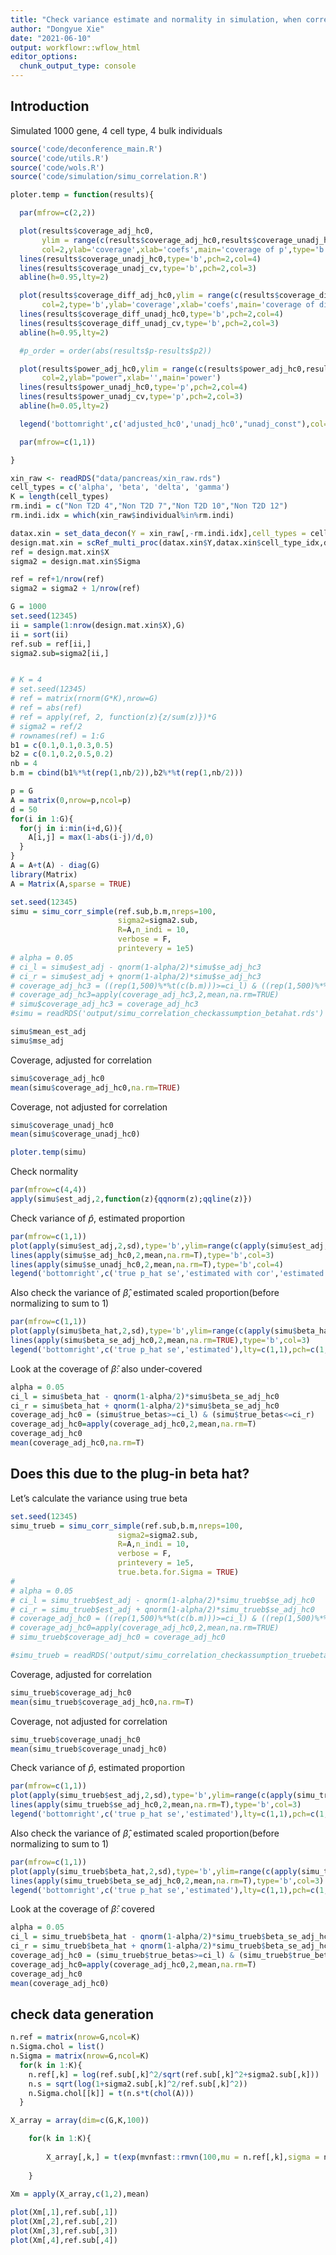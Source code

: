 ```yaml
---
title: "Check variance estimate and normality in simulation, when correlation presents, xin data"
author: "Dongyue Xie"
date: "2021-06-10"
output: workflowr::wflow_html
editor_options:
  chunk_output_type: console
---
```


## Introduction

Simulated 1000 gene, 4 cell type, 4 bulk individuals

```r
source('code/deconference_main.R')
source('code/utils.R')
source('code/wols.R')
source('code/simulation/simu_correlation.R')

ploter.temp = function(results){

  par(mfrow=c(2,2))

  plot(results$coverage_adj_hc0,
       ylim = range(c(results$coverage_adj_hc0,results$coverage_unadj_hc0,results$coverage_unadj_cv,1),na.rm = T),
       col=2,ylab='coverage',xlab='coefs',main='coverage of p',type='b')
  lines(results$coverage_unadj_hc0,type='b',pch=2,col=4)
  lines(results$coverage_unadj_cv,type='b',pch=2,col=3)
  abline(h=0.95,lty=2)

  plot(results$coverage_diff_adj_hc0,ylim = range(c(results$coverage_diff_adj_hc0,results$coverage_diff_unadj_hc0,results$coverage_diff_unadj_cv,1),na.rm = T),
       col=2,type='b',ylab='coverage',xlab='coefs',main='coverage of difference')
  lines(results$coverage_diff_unadj_hc0,type='b',pch=2,col=4)
  lines(results$coverage_diff_unadj_cv,type='b',pch=2,col=3)
  abline(h=0.95,lty=2)

  #p_order = order(abs(results$p-results$p2))

  plot(results$power_adj_hc0,ylim = range(c(results$power_adj_hc0,results$power_unadj_hc0,results$power_unadj_cv),na.rm = T),
       col=2,ylab="power",xlab='',main='power')
  lines(results$power_unadj_hc0,type='p',pch=2,col=4)
  lines(results$power_unadj_cv,type='p',pch=2,col=3)
  abline(h=0.05,lty=2)

  legend('bottomright',c('adjusted_hc0','unadj_hc0',"unadj_const"),col=c(2,4,3),pch=c(1,2,2))

  par(mfrow=c(1,1))

}
```

```r

xin_raw <- readRDS("data/pancreas/xin_raw.rds")
cell_types = c('alpha', 'beta', 'delta', 'gamma')
K = length(cell_types)
rm.indi = c("Non T2D 4","Non T2D 7","Non T2D 10","Non T2D 12")
rm.indi.idx = which(xin_raw$individual%in%rm.indi)

datax.xin = set_data_decon(Y = xin_raw[,-rm.indi.idx],cell_types = cell_types, gene_thresh = 0.05,max_count_quantile_celltype = 0.95,max_count_quantile_indi=0.95,w=1)
design.mat.xin = scRef_multi_proc(datax.xin$Y,datax.xin$cell_type_idx,datax.xin$indi_idx,estimator="separate",est_sigma2 = TRUE,meta_mode = 'local',smooth.sigma = FALSE)
ref = design.mat.xin$X
sigma2 = design.mat.xin$Sigma

ref = ref+1/nrow(ref)
sigma2 = sigma2 + 1/nrow(ref)

G = 1000
set.seed(12345)
ii = sample(1:nrow(design.mat.xin$X),G)
ii = sort(ii)
ref.sub = ref[ii,]
sigma2.sub=sigma2[ii,]


# K = 4
# set.seed(12345)
# ref = matrix(rnorm(G*K),nrow=G)
# ref = abs(ref)
# ref = apply(ref, 2, function(z){z/sum(z)})*G
# sigma2 = ref/2
# rownames(ref) = 1:G
b1 = c(0.1,0.1,0.3,0.5)
b2 = c(0.1,0.2,0.5,0.2)
nb = 4
b.m = cbind(b1%*%t(rep(1,nb/2)),b2%*%t(rep(1,nb/2)))
```

```r
p = G
A = matrix(0,nrow=p,ncol=p)
d = 50
for(i in 1:G){
  for(j in i:min(i+d,G)){
    A[i,j] = max(1-abs(i-j)/d,0)
  }
}
A = A+t(A) - diag(G)
library(Matrix)
A = Matrix(A,sparse = TRUE)
```


```r
set.seed(12345)
simu = simu_corr_simple(ref.sub,b.m,nreps=100,
                        sigma2=sigma2.sub,
                        R=A,n_indi = 10,
                        verbose = F,
                        printevery = 1e5)
# alpha = 0.05
# ci_l = simu$est_adj - qnorm(1-alpha/2)*simu$se_adj_hc3
# ci_r = simu$est_adj + qnorm(1-alpha/2)*simu$se_adj_hc3
# coverage_adj_hc3 = ((rep(1,500)%*%t(c(b.m)))>=ci_l) & ((rep(1,500)%*%t(c(b.m)))<=ci_r)
# coverage_adj_hc3=apply(coverage_adj_hc3,2,mean,na.rm=TRUE)
# simu$coverage_adj_hc3 = coverage_adj_hc3
#simu = readRDS('output/simu_correlation_checkassumption_betahat.rds')
```


```r
simu$mean_est_adj
simu$mse_adj
```

Coverage, adjusted for correlation
```r
simu$coverage_adj_hc0
mean(simu$coverage_adj_hc0,na.rm=TRUE)
```

Coverage, not adjusted for correlation
```r
simu$coverage_unadj_hc0
mean(simu$coverage_unadj_hc0)
```


```r
ploter.temp(simu)
```

Check normality 

```r
par(mfrow=c(4,4))
apply(simu$est_adj,2,function(z){qqnorm(z);qqline(z)})
```


Check variance of $\hat p$, estimated proportion

```r
par(mfrow=c(1,1))
plot(apply(simu$est_adj,2,sd),type='b',ylim=range(c(apply(simu$est_adj,2,sd),apply(simu$se_adj_hc0,2,mean,na.rm=T))))
lines(apply(simu$se_adj_hc0,2,mean,na.rm=T),type='b',col=3)
lines(apply(simu$se_unadj_hc0,2,mean,na.rm=T),type='b',col=4)
legend('bottomright',c('true p_hat se','estimated with cor','estimated without cor'),lty=c(1,1,1),pch=c(1,1,1),col=c(1,3,4))
```


Also check the variance of $\hat\beta$, estimated scaled proportion(before normalizing to sum to 1)

```r
par(mfrow=c(1,1))
plot(apply(simu$beta_hat,2,sd),type='b',ylim=range(c(apply(simu$beta_hat,2,sd),apply(simu$beta_se_adj_hc0,2,mean,na.rm=T))))
lines(apply(simu$beta_se_adj_hc0,2,mean,na.rm=TRUE),type='b',col=3)
legend('bottomright',c('true p_hat se','estimated'),lty=c(1,1),pch=c(1,1),col=c(1,3))
```

Look at the coverage of $\hat\beta$: also under-covered

```r
alpha = 0.05
ci_l = simu$beta_hat - qnorm(1-alpha/2)*simu$beta_se_adj_hc0
ci_r = simu$beta_hat + qnorm(1-alpha/2)*simu$beta_se_adj_hc0
coverage_adj_hc0 = (simu$true_betas>=ci_l) & (simu$true_betas<=ci_r)
coverage_adj_hc0=apply(coverage_adj_hc0,2,mean,na.rm=T)
coverage_adj_hc0
mean(coverage_adj_hc0,na.rm=T)
```

## Does this due to the plug-in beta hat?

Let's calculate the variance using true beta

```r
set.seed(12345)
simu_trueb = simu_corr_simple(ref.sub,b.m,nreps=100,
                        sigma2=sigma2.sub,
                        R=A,n_indi = 10,
                        verbose = F,
                        printevery = 1e5,
                        true.beta.for.Sigma = TRUE)
# 
# alpha = 0.05
# ci_l = simu_trueb$est_adj - qnorm(1-alpha/2)*simu_trueb$se_adj_hc0
# ci_r = simu_trueb$est_adj + qnorm(1-alpha/2)*simu_trueb$se_adj_hc0
# coverage_adj_hc0 = ((rep(1,500)%*%t(c(b.m)))>=ci_l) & ((rep(1,500)%*%t(c(b.m)))<=ci_r)
# coverage_adj_hc0=apply(coverage_adj_hc0,2,mean,na.rm=TRUE)
# simu_trueb$coverage_adj_hc0 = coverage_adj_hc0

#simu_trueb = readRDS('output/simu_correlation_checkassumption_truebeta.rds')
```

Coverage, adjusted for correlation
```r
simu_trueb$coverage_adj_hc0
mean(simu_trueb$coverage_adj_hc0,na.rm=T)
```

Coverage, not adjusted for correlation
```r
simu_trueb$coverage_unadj_hc0
mean(simu_trueb$coverage_unadj_hc0)
```

Check variance of $\hat p$, estimated proportion

```r
par(mfrow=c(1,1))
plot(apply(simu_trueb$est_adj,2,sd),type='b',ylim=range(c(apply(simu_trueb$est_adj,2,sd),apply(simu_trueb$se_adj_hc0,2,mean,na.rm=T))))
lines(apply(simu_trueb$se_adj_hc0,2,mean,na.rm=T),type='b',col=3)
legend('bottomright',c('true p_hat se','estimated'),lty=c(1,1),pch=c(1,1),col=c(1,3))
```


Also check the variance of $\hat\beta$, estimated scaled proportion(before normalizing to sum to 1)

```r
par(mfrow=c(1,1))
plot(apply(simu_trueb$beta_hat,2,sd),type='b',ylim=range(c(apply(simu_trueb$beta_hat,2,sd),apply(simu_trueb$beta_se_adj_hc0,2,mean,na.rm=T))))
lines(apply(simu_trueb$beta_se_adj_hc0,2,mean,na.rm=T),type='b',col=3)
legend('bottomright',c('true p_hat se','estimated'),lty=c(1,1),pch=c(1,1),col=c(1,3))
```

Look at the coverage of $\hat\beta$: covered

```r
alpha = 0.05
ci_l = simu_trueb$beta_hat - qnorm(1-alpha/2)*simu_trueb$beta_se_adj_hc0
ci_r = simu_trueb$beta_hat + qnorm(1-alpha/2)*simu_trueb$beta_se_adj_hc0
coverage_adj_hc0 = (simu_trueb$true_betas>=ci_l) & (simu_trueb$true_betas<=ci_r)
coverage_adj_hc0=apply(coverage_adj_hc0,2,mean,na.rm=T)
coverage_adj_hc0
mean(coverage_adj_hc0)
```

## check data generation

```r
n.ref = matrix(nrow=G,ncol=K)
n.Sigma.chol = list()
n.Sigma = matrix(nrow=G,ncol=K)
  for(k in 1:K){
    n.ref[,k] = log(ref.sub[,k]^2/sqrt(ref.sub[,k]^2+sigma2.sub[,k]))
    n.s = sqrt(log(1+sigma2.sub[,k]^2/ref.sub[,k]^2))
    n.Sigma.chol[[k]] = t(n.s*t(chol(A)))
  }

X_array = array(dim=c(G,K,100))

    for(k in 1:K){
     
        X_array[,k,] = t(exp(mvnfast::rmvn(100,mu = n.ref[,k],sigma = n.Sigma.chol[[k]],isChol = TRUE)))
      
    }
    
Xm = apply(X_array,c(1,2),mean)

plot(Xm[,1],ref.sub[,1])
plot(Xm[,2],ref.sub[,2])
plot(Xm[,3],ref.sub[,3])
plot(Xm[,4],ref.sub[,4])

```




